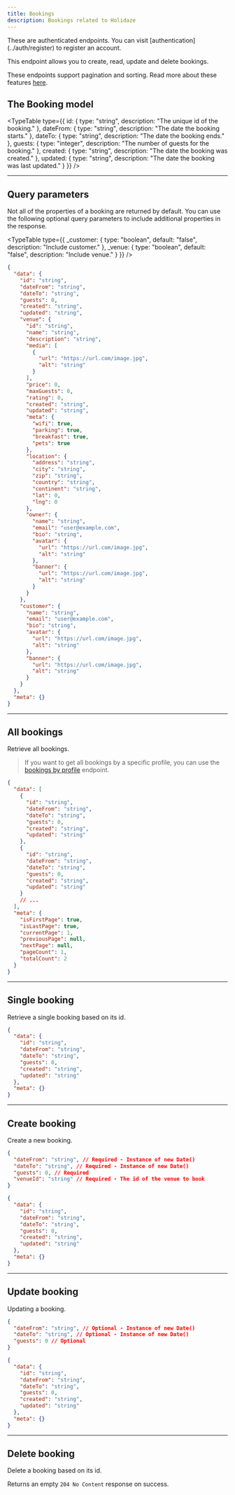 ```yaml
---
title: Bookings
description: Bookings related to Holidaze
---
```



<Callout variant="warning">
  These are authenticated endpoints. You can visit [authentication](../auth/register) to register an account.
</Callout>

This endpoint allows you to create, read, update and delete bookings.

These endpoints support pagination and sorting. Read more about these features [here](../pagination-sorting).

## The Booking model

<TypeTable
  type={{
    id: { type: "string", description: "The unique id of the booking." },
    dateFrom: { type: "string", description: "The date the booking starts." },
    dateTo: { type: "string", description: "The date the booking ends." },
    guests: { type: "integer", description: "The number of guests for the booking." },
    created: { type: "string", description: "The date the booking was created." },
    updated: { type: "string", description: "The date the booking was last updated." }
  }}
/>

<Hr />

## Query parameters

Not all of the properties of a booking are returned by default. You can use the following optional query parameters to include additional properties in the response.

<TypeTable
  type={{
    _customer: { type: "boolean", default: "false", description: "Include customer." },
    _venue: { type: "boolean", default: "false", description: "Include venue." }
  }}
/>

```json title="Example with all optional query parameters"
{
  "data": {
    "id": "string",
    "dateFrom": "string",
    "dateTo": "string",
    "guests": 0,
    "created": "string",
    "updated": "string",
    "venue": {
      "id": "string",
      "name": "string",
      "description": "string",
      "media": [
        {
          "url": "https://url.com/image.jpg",
          "alt": "string"
        }
      ],
      "price": 0,
      "maxGuests": 0,
      "rating": 0,
      "created": "string",
      "updated": "string",
      "meta": {
        "wifi": true,
        "parking": true,
        "breakfast": true,
        "pets": true
      },
      "location": {
        "address": "string",
        "city": "string",
        "zip": "string",
        "country": "string",
        "continent": "string",
        "lat": 0,
        "lng": 0
      },
      "owner": {
        "name": "string",
        "email": "user@example.com",
        "bio": "string",
        "avatar": {
          "url": "https://url.com/image.jpg",
          "alt": "string"
        },
        "banner": {
          "url": "https://url.com/image.jpg",
          "alt": "string"
        }
      }
    },
    "customer": {
      "name": "string",
      "email": "user@example.com",
      "bio": "string",
      "avatar": {
        "url": "https://url.com/image.jpg",
        "alt": "string"
      },
      "banner": {
        "url": "https://url.com/image.jpg",
        "alt": "string"
      }
    }
  },
  "meta": {}
}
```

<Hr />

## All bookings

<EndpointDetails path="/holidaze/bookings" />

Retrieve all bookings.

> If you want to get all bookings by a specific profile, you can use the [bookings by profile](./profiles#all-bookings-by-profile) endpoint.

```json title="Response"
{
  "data": [
    {
      "id": "string",
      "dateFrom": "string",
      "dateTo": "string",
      "guests": 0,
      "created": "string",
      "updated": "string"
    },
    {
      "id": "string",
      "dateFrom": "string",
      "dateTo": "string",
      "guests": 0,
      "created": "string",
      "updated": "string"
    }
    // ...
  ],
  "meta": {
    "isFirstPage": true,
    "isLastPage": true,
    "currentPage": 1,
    "previousPage": null,
    "nextPage": null,
    "pageCount": 1,
    "totalCount": 2
  }
}
```

<Hr />

## Single booking

<EndpointDetails path="/holidaze/bookings/<id>" />

Retrieve a single booking based on its id.

```json title="Response"
{
  "data": {
    "id": "string",
    "dateFrom": "string",
    "dateTo": "string",
    "guests": 0,
    "created": "string",
    "updated": "string"
  },
  "meta": {}
}
```

<Hr />

## Create booking

<EndpointDetails method="POST" path="/holidaze/bookings" />

Create a new booking.

```json title="Request"
{
  "dateFrom": "string", // Required - Instance of new Date()
  "dateTo": "string", // Required - Instance of new Date()
  "guests": 0, // Required
  "venueId": "string" // Required - The id of the venue to book
}
```

```json title="Response"
{
  "data": {
    "id": "string",
    "dateFrom": "string",
    "dateTo": "string",
    "guests": 0,
    "created": "string",
    "updated": "string"
  },
  "meta": {}
}
```

<Hr />

## Update booking

<EndpointDetails method="PUT" path="/holidaze/bookings/<id>" />

Updating a booking.

```json title="Request"
{
  "dateFrom": "string", // Optional - Instance of new Date()
  "dateTo": "string", // Optional - Instance of new Date()
  "guests": 0 // Optional
}
```

```json title="Response"
{
  "data": {
    "id": "string",
    "dateFrom": "string",
    "dateTo": "string",
    "guests": 0,
    "created": "string",
    "updated": "string"
  },
  "meta": {}
}
```

<Hr />

## Delete booking

<EndpointDetails method="DELETE" path="/holidaze/bookings/<id>" />

Delete a booking based on its id.

Returns an empty `204 No Content` response on success.
